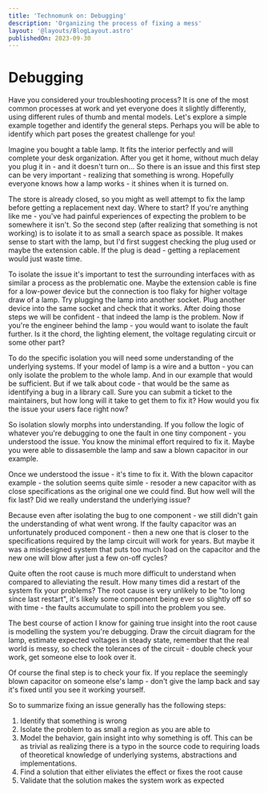 ```yaml
---
title: 'Technomunk on: Debugging'
description: 'Organizing the process of fixing a mess'
layout: '@layouts/BlogLayout.astro'
publishedOn: 2023-09-30
---
```


# Debugging

Have you considered your troubleshooting process? It is one of the most common processes at work and yet everyone does it slightly differently, using different rules of thumb and mental models. Let's explore a simple example together and identify the general steps. Perhaps you will be able to identify which part poses the greatest challenge for you!

Imagine you bought a table lamp. It fits the interior perfectly and will complete your desk organization. After you get it home, without much delay you plug it in - and it doesn't turn on... So there is an issue and this first step can be very important - realizing that something is wrong. Hopefully everyone knows how a lamp works - it shines when it is turned on.

The store is already closed, so you might as well attempt to fix the lamp before getting a replacement next day. Where to start? If you're anything like me - you've had painful experiences of expecting the problem to be somewhere it isn't. So the second step (after realizing that something is not working) is to isolate it to as small a search space as possible. It makes sense to start with the lamp, but I'd first suggest checking the plug used or maybe the extension cable. If the plug is dead - getting a replacement would just waste time.

To isolate the issue it's important to test the surrounding interfaces with as similar a process as the problematic one. Maybe the extension cable is fine for a low-power device but the connection is too flaky for higher voltage draw of a lamp. Try plugging the lamp into another socket. Plug another device into the same socket and check that it works. After doing those steps we will be confident - that indeed the lamp is the problem. Now if you're the engineer behind the lamp - you would want to isolate the fault further. Is it the chord, the lighting element, the voltage regulating circuit or some other part?

To do the specific isolation you will need some understanding of the underlying systems. If your model of lamp is a wire and a button - you can only isolate the problem to the whole lamp. And in our example that would be sufficient. But if we talk about code - that would be the same as identifying a bug in a library call. Sure you can submit a ticket to the maintainers, but how long will it take to get them to fix it? How would you fix the issue your users face right now?

So isolation slowly morphs into understanding. If you follow the logic of whatever you're debugging to one the fault in one tiny component - you understood the issue. You know the minimal effort required to fix it. Maybe you were able to dissasemble the lamp and saw a blown capacitor in our example.

Once we understood the issue - it's time to fix it. With the blown capacitor example - the solution seems quite simle - resoder a new capacitor with as close specifications as the original one we could find. But how well will the fix last? Did we really understand the underlying issue?

Because even after isolating the bug to one component - we still didn't gain the understanding of what went wrong. If the faulty capacitor was an unfortunately produced component - then a new one that is closer to the specifications required by the lamp circuit will work for years. But maybe it was a misdesigned system that puts too much load on the capacitor and the new one will blow after just a few on-off cycles?

Quite often the root cause is much more difficult to understand when compared to alleviating the result. How many times did a restart of the system fix your problems? The root cause is very unlikely to be "to long since last restart", it's likely some component being ever so slightly off so with time - the faults accumulate to spill into the problem you see.

The best course of action I know for gaining true insight into the root cause is modelling the system you're debugging. Draw the circuit diagram for the lamp, estimate expected voltages in steady state, remember that the real world is messy, so check the tolerances of the circuit - double check your work, get someone else to look over it.

Of course the final step is to check your fix. If you replace the seemingly blown capacitor on someone else's lamp - don't give the lamp back and say it's fixed until you see it working yourself.

So to summarize fixing an issue generally has the following steps:
1. Identify that something is wrong
2. Isolate the problem to as small a region as you are able to
3. Model the behavior, gain insight into why something is off. This can be as trivial as realizing there is a typo in the source code to requiring loads of theoretical knowledge of underlying systems, abstractions and implementations.
4. Find a solution that either eliviates the effect or fixes the root cause
5. Validate that the solution makes the system work as expected
